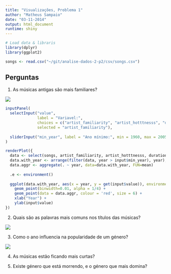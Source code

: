 ```yaml
---
title: "Visualizações, Problema 1"
author: "Matheus Sampaio"
date: "03-11-2014"
output: html_document
runtime: shiny 
---
```



```r
# Load data & libraris
library(dplyr)
library(ggplot2)

songs <- read.csv("~/git/analise-dados-2-p2/csv/songs.csv")
```

## Perguntas

1. As músicas antigas são mais familiares?

![](img/1.JPG)

```r

inputPanel(
  selectInput("value", 
              label = "Variavel:", 
              choices = c("artist_familiarity", "artist_hotttnesss", "duration"),
              selected = "artist_familiarity"),
  
  sliderInput("min_year", label = "Ano mínimo:", min = 1960, max = 2005, value = 2000, step = 1)
)

renderPlot({ 
  data <- select(songs, artist_familiarity, artist_hotttnesss, duration, year);
  data.with_year <- arrange(filter(data, year > input$min_year), year);
  data.aggr <- aggregate(. ~ year, data=data.with_year, FUN=mean)
  
  .e <- environment()
  
  ggplot(data.with_year, aes(x = year, y = get(input$value)), environment = .e) +
    geom_point(binwidth=0.01, alpha = 1/4) +
    geom_point(data = data.aggr, colour = 'red', size = 6) +
    xlab("Year") +
    ylab(input$value)
})
```


2. Quais são as palavras mais comuns nos títulos das músicas?

![](img/2.JPG)

3. Como o ano influencia na popularidade de um género?

![](img/3.JPG)

4. As músicas estão ficando mais curtas?

5. Existe género que está morrendo, e o género que mais domina?

